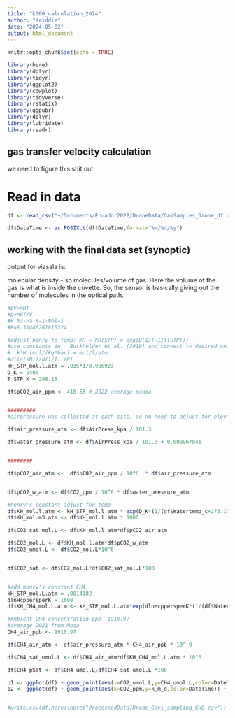 ```yaml
---
title: "k600_calculation_2024"
author: "Kriddie"
date: "2024-05-02"
output: html_document
---
```


```r
knitr::opts_chunk$set(echo = TRUE)

library(here)
library(dplyr) 
library(tidyr) 
library(ggplot2)
library(cowplot)
library(tidyverse)
library(rstatix)
library(ggpubr)
library(dplyr)
library(lubridate)
library(readr)
```

## gas transfer velocity calculation

we need to figure this shit out

# Read in data


```r

df <- read_csv("~/Documents/Ecuador2022/DroneData/GasSamples_Drone_df.csv")

df$DateTime <- as.POSIXct(df$DateTime,format="%m/%d/%y")

```

## working with the final data set (synoptic)

output for viasala is:

molecular density - so molecules/volume of gas. Here the volume of the gas is what is inside the cuvette. So, the sensor is basically giving out the number of molecules in the optical path.

```r
#pV=nRT
#p=nRT/V
#R m3⋅Pa⋅K−1⋅mol−1
#R=8.31446261815324 	

#adjust henry to temp: KH = KH(STP) x exp(D(1/T-1/T(STP)))
#use constants in  	Burkholder et al. (2019) and convert to desired units
#  k°H (mol/(kg*bar) = mol/l/atm
#d(ln(kH))/d(1/T) (K)
kH_STP_mol.l.atm = .035*1/0.986923
D_K = 2400 
T_STP_K = 298.15

df$pCO2_air_ppm <- 418.53 # 2022 average manoa


#########
#airpressure was collected at each site, so no need to adjust for elevation

df$air_pressure_atm <- df$AirPress_kpa / 101.3

df$water_pressure_atm <- df$AirPress_kpa / 101.3 + 0.000967841


########

df$pCO2_air_atm <-  df$pCO2_air_ppm / 10^6  * df$air_pressure_atm


df$pCO2_w_atm <- df$CO2_ppm / 10^6 * df$water_pressure_atm 

#henry's constant adjust for temp
df$KH_mol.l.atm <- kH_STP_mol.l.atm * exp(D_K*(1/(df$Watertemp_c+273.15) - 1/T_STP_K))
df$KH_mol.m3.atm <- df$KH_mol.l.atm * 1000

df$CO2_sat_mol.L <- df$KH_mol.l.atm*df$pCO2_air_atm

df$CO2_mol.L <- df$KH_mol.l.atm*df$pCO2_w_atm
df$CO2_umol.L <- df$CO2_mol.L*10^6


df$CO2_sat <- df$CO2_mol.L/df$CO2_sat_mol.L*100


#add henry's constant CH4
kH_STP_mol.L.atm = .0014182
dlnHcppersperK = 1600
df$KH_CH4_mol.L.atm <- kH_STP_mol.L.atm*exp(dlnHcppersperK*(1/(df$Watertemp_c+273.15)-1/T_STP_K))

#Ambient CH4 concentration ppb	1910.97 	
#average 2021 from Moaa
CH4_air_ppb <- 1910.97 

df$CH4_air_atm <- df$air_pressure_atm * CH4_air_ppb * 10^-9

df$CH4_sat_umol.L <- df$CH4_air_atm*df$KH_CH4_mol.L.atm * 10^6

df$CH4_pSat <- df$CH4_umol.L/df$CH4_sat_umol.L *100

p1 <- ggplot(df) + geom_point(aes(x=CO2_umol.L,y=CH4_umol.L,color=DateTime)) + scale_x_log10()
p2 <- ggplot(df) + geom_point(aes(x=CO2_ppm,y=k_m_d,color=DateTime)) + scale_x_log10()


#write.csv(df,here::here("ProcessedData/Drone_Gavi_sampling_GHG.csv"))


```

